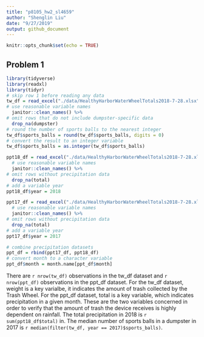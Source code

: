 ```yaml
---
title: "p8105_hw2_sl4659"
author: "Shenglin Liu"
date: "9/27/2019"
output: github_document
---
```


```r
knitr::opts_chunk$set(echo = TRUE)
```

## Problem 1

```r
library(tidyverse)
library(readxl)
library(tidyr)
# skip row 1 before reading any data
tw_df = read_excel("./data/HealthyHarborWaterWheelTotals2018-7-28.xlsx", sheet = 1, range = "A2:N338") %>%
# use reasonable variable names
  janitor::clean_names() %>%
# omit rows that do not include dumpster-specific data  
  drop_na(dumpster)
# round the number of sports balls to the nearest integer
tw_df$sports_balls = round(tw_df$sports_balls, digits = 0)
# convert the result to an integer variable
tw_df$sports_balls = as.integer(tw_df$sports_balls)

ppt18_df = read_excel("./data/HealthyHarborWaterWheelTotals2018-7-28.xlsx", sheet = 3, range = "A2:B14") %>%
  # use reasonable variable names
  janitor::clean_names() %>%
# omit rows without precipitation data  
  drop_na(total)
# add a variable year
ppt18_df$year = 2018

ppt17_df = read_excel("./data/HealthyHarborWaterWheelTotals2018-7-28.xlsx", sheet = 4, range = "A2:B14") %>%
  # use reasonable variable names
  janitor::clean_names() %>%
# omit rows without precipitation data  
  drop_na(total)
# add a variable year
ppt17_df$year = 2017

# combine precipitation datasets 
ppt_df = rbind(ppt17_df, ppt18_df)
# convert month to a character variable
ppt_df$month = month.name[ppt_df$month]
```

There are `r nrow(tw_df)` observations in the tw_df dataset and `r nrow(ppt_df)` observations in the ppt_df dataset. For the tw_df dataset, weight is a key varialbe, it indicates the amount of trash collected by the Trash Wheel. For the ppt_df dataset, total is a key variable, which indicates precipitation in a given month. These are the two variables concerned in order to verify that the amount of trash the device receives is highly dependent on rainfall. The total precipitation in 2018 is `r sum(ppt18_df$total)` in. The median number of sports balls in a dumpster in 2017 is `r median(filter(tw_df, year == 2017)$sports_balls)`.